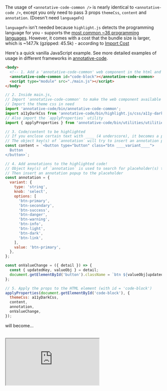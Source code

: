 The usage of `<annotative-code-common />` is nearly identical to `<annotative-code />`,
except you only need to pass 3 props `themeCss`, `content` and `annotation`. (Doesn't need `languageFn`)

`languageFn` isn't needed because `highlight.js` detects the programming language for you -
<annotative-code-common /> supports the [most common ~36 programming languages](https://unpkg.com/highlight.js/lib/common.js).
However, it comes with a cost that the bundle size is larger, which is ~147.7k (gzipped: 45.5k) - according to [Import Cost](https://marketplace.visualstudio.com/items?itemName=wix.vscode-import-cost)

Here's a quick vanilla JavaScript example. See more detailed examples of usage in different frameworks in [annotative-code](/getting-started/annotative-code).

```html filename="/index.html" copy
<body>
  <!-- 1. Add a 'annotative-code-common' web component in the html and import main.js -->
  <annotative-code-common id="code-block"></annotative-code-common>
  <script type="module" src="./main.js"></script>
</body>
```

```javascript
// 2. Inside main.js,
// Import 'annotative-code-common' to make the web component available
// Import the theme css in need
import 'annotative-code/bin/annotative-code-common';
import a11yDarkCss from 'annotative-code/bin/highlight.js/css/a11y-dark.js';
// Also import the `applyProperties` utility
import { applyProperties } from 'annotative-code/bin/utilities/utilities.js';

// 3. Code/content to be highlighted
// If you enclose certain text with ____ (4 underscore), it becomes a placeholder.
// The object key(s) of `annotation` will try to insert an annotation popup to it
const content = `<button type="button" class="btn ____variant____">
  Button
</button>`;

// 4. Add annotations to the highlighted code!
// Object key(s) of `annotation` is used to search for placeholder(s) that is enclosed with ____ (4 underscore)
// Then insert an annotation popup to the placeholder
const annotation = {
  variant: {
    type: 'string',
    knob: 'select',
    options: [
      'btn-primary',
      'btn-secondary',
      'btn-success',
      'btn-danger',
      'btn-warning',
      'btn-info',
      'btn-light',
      'btn-dark',
      'btn-link',
    ],
    value: 'btn-primary',
  },
};

const onValueChange = ({ detail }) => {
  const { updatedKey, valueObj } = detail;
  document.getElementById('button').className = `btn ${valueObj[updatedKey]}`;
};

// 5. Apply the props to the HTML element (with id = 'code-block')
applyProperties(document.getElementById('code-block'), {
  themeCss: a11yDarkCss,
  content,
  annotation,
  onValueChange,
});
```

will become...

<br />

<div style={{ width: '100%' }}>
  <iframe
    src="https://stackblitz.com/edit/vitejs-vite-vg5zbu?embed=1&file=main.js&view=preview"
    style={{ width: '100%', minHeight: '240px' }}
  />
</div>
